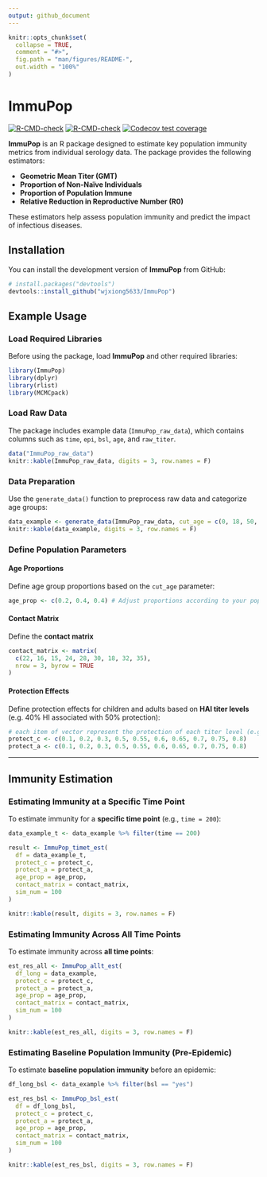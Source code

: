 ```yaml
---
output: github_document
---
```


<!-- README.md is generated from README.Rmd. Please edit that file -->

```r
knitr::opts_chunk$set(
  collapse = TRUE,
  comment = "#>",
  fig.path = "man/figures/README-",
  out.width = "100%"
)
```

# ImmuPop

<!-- badges: start -->
[![R-CMD-check](https://github.com/wjxiong5633/ImmuPop/actions/workflows/R-CMD-check.yaml/badge.svg)](https://github.com/wjxiong5633/ImmuPop/actions/workflows/R-CMD-check.yaml)
[![R-CMD-check](https://github.com/wjxiong5633/ImmunPop/actions/workflows/R-CMD-check.yaml/badge.svg)](https://github.com/wjxiong5633/ImmunPop/actions/workflows/R-CMD-check.yaml)
[![Codecov test coverage](https://codecov.io/gh/wjxiong5633/ImmunPop/graph/badge.svg)](https://app.codecov.io/gh/wjxiong5633/ImmunPop)
<!-- badges: end -->

**ImmuPop** is an R package designed to estimate key population immunity metrics from individual serology data. The package provides the following estimators:

- **Geometric Mean Titer (GMT)**
- **Proportion of Non-Naïve Individuals**
- **Proportion of Population Immune**
- **Relative Reduction in Reproductive Number (R0)**

These estimators help assess population immunity and predict the impact of infectious diseases.

## Installation

You can install the development version of **ImmuPop** from GitHub:

```r
# install.packages("devtools")
devtools::install_github("wjxiong5633/ImmuPop")
```

## Example Usage

### Load Required Libraries

Before using the package, load **ImmuPop** and other required libraries:

```r
library(ImmuPop)
library(dplyr)
library(rlist)
library(MCMCpack)
```

### Load Raw Data

The package includes example data (`ImmuPop_raw_data`), which contains columns such as `time`, `epi`, `bsl`, `age`, and `raw_titer`.

```r
data("ImmuPop_raw_data")
knitr::kable(ImmuPop_raw_data, digits = 3, row.names = F)
```

### Data Preparation

Use the `generate_data()` function to preprocess raw data and categorize age groups:

```r
data_example <- generate_data(ImmuPop_raw_data, cut_age = c(0, 18, 50, 100))
knitr::kable(data_example, digits = 3, row.names = F)
```

### Define Population Parameters

#### Age Proportions

Define age group proportions based on the `cut_age` parameter:

```r
age_prop <- c(0.2, 0.4, 0.4) # Adjust proportions according to your population
```

#### Contact Matrix

Define the **contact matrix**

```r
contact_matrix <- matrix(
  c(22, 16, 15, 24, 28, 30, 18, 32, 35),
  nrow = 3, byrow = TRUE
)
```



#### Protection Effects

Define protection effects for children and adults based on **HAI titer levels** (e.g. 40% HI associated with 50% protection):

```r
# each item of vector represent the protection of each titer level (e.g. 1-10 titer level)
protect_c <- c(0.1, 0.2, 0.3, 0.5, 0.55, 0.6, 0.65, 0.7, 0.75, 0.8)
protect_a <- c(0.1, 0.2, 0.3, 0.5, 0.55, 0.6, 0.65, 0.7, 0.75, 0.8)
```

---

## Immunity Estimation

### Estimating Immunity at a Specific Time Point

To estimate immunity for a **specific time point** (e.g., `time = 200`):

```r
data_example_t <- data_example %>% filter(time == 200)

result <- ImmuPop_timet_est(
  df = data_example_t,
  protect_c = protect_c,
  protect_a = protect_a,
  age_prop = age_prop,
  contact_matrix = contact_matrix,
  sim_num = 100
)

knitr::kable(result, digits = 3, row.names = F)
```

### Estimating Immunity Across All Time Points

To estimate immunity across **all time points**:

```r
est_res_all <- ImmuPop_allt_est(
  df_long = data_example,
  protect_c = protect_c,
  protect_a = protect_a,
  age_prop = age_prop,
  contact_matrix = contact_matrix,
  sim_num = 100
)

knitr::kable(est_res_all, digits = 3, row.names = F)
```

### Estimating Baseline Population Immunity (Pre-Epidemic)

To estimate **baseline population immunity** before an epidemic:

```r
df_long_bsl <- data_example %>% filter(bsl == "yes")

est_res_bsl <- ImmuPop_bsl_est(
  df = df_long_bsl,
  protect_c = protect_c,
  protect_a = protect_a,
  age_prop = age_prop,
  contact_matrix = contact_matrix,
  sim_num = 100
)

knitr::kable(est_res_bsl, digits = 3, row.names = F)
```

